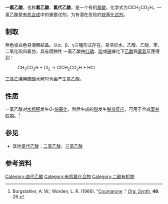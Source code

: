 {{Chembox
|   Name = 氯乙酸
|   ImageFile = Chloroacetic-acid-2D-skeletal.png
|   ImageSize = 150px
|   ImageName = 氯乙酸
|   ImageFile1 = Chloroacetic-acid-3D-vdW.png
|   ImageSize1 = 120px
|   ImageName1 = 氯乙酸
|   IUPACName = Chloroacetic acid
|   OtherNames = 一氯乙酸、氯代乙酸
|Section1={{Chembox Identifiers
| ChemSpiderID_Ref = {{chemspidercite|correct|chemspider}}
| ChemSpiderID = 10772140
| UNII_Ref = {{fdacite|correct|FDA}}
| UNII = 5GD84Y125G
| KEGG_Ref = {{keggcite|correct|kegg}}
| KEGG = D07677
| PubChem = 300
| InChI = 1/C2H3ClO2/c3-1-2(4)5/h1H2,(H,4,5)
| ChEBI_Ref = {{ebicite|correct|EBI}}
| ChEBI = 27869
| SMILES = ClCC(O)=O
| InChIKey = FOCAUTSVDIKZOP-UHFFFAOYAR
| ChEMBL_Ref = {{ebicite|correct|EBI}}
| ChEMBL = 14090
| StdInChI_Ref = {{stdinchicite|correct|chemspider}}
| StdInChI = 1S/C2H3ClO2/c3-1-2(4)5/h1H2,(H,4,5)
| StdInChIKey_Ref = {{stdinchicite|correct|chemspider}}
| StdInChIKey = FOCAUTSVDIKZOP-UHFFFAOYSA-N
| CASNo = 79-11-8
| CASNo_Ref = {{cascite|correct|CAS}}
| RTECS = AF8575000
| EINECS = 201-178-4
  }}
|Section2 = {{Chembox Properties
|   Formula = C<sub>2</sub>H<sub>3</sub>Cl</sub>O<sub>2
|   MolarMass = 94.50 
|   Appearance = 无色或白色晶体
|   Density = 1.58 g cm<sup>−3</sup> (固)
|   Solubility = 可溶
|   MeltingPt = 63 °C
|   BoilingPt = 189 °C
|   pKa = 2.87<ref>[http://www.cem.msu.edu/~reusch/VirtTxtJml/acidity2.htm Ionization Constants of Heteroatom Organic Acids] {{webarchive|url=https://web.archive.org/web/20071008014537/http://www.cem.msu.edu/~reusch/VirtTxtJml/acidity2.htm |date=2007-10-08 }}</ref>
  }}
| Section7 = {{Chembox Hazards
|   ExternalMSDS = [http://physchem.ox.ac.uk/MSDS/MO/monochloroacetic_acid.html External MSDS]
|   MainHazards = 烷基化试剂
|   NFPA-H = 3
|   NFPA-F = 1 | Reactivity=0
|   NFPA-R =
|   FlashPt = 126 °C
|   RPhrases = 25-34-50
|   SPhrases = 23-37-45-61
  }}
| Section8 = {{Chembox Related
|   OtherCpds = [[2-氯丙酸|2-氯丙酸]]、[[氯乙酸钠|氯乙酸钠]]
  }}
}}

'''一氯乙酸'''，也称'''氯乙酸'''、'''氯代乙酸'''，是一个有机[[羧酸|羧酸]]，化学式为ClCH<sub>2</sub>CO<sub>2</sub>H。一氯乙酸是[[有机合成|有机合成]]中的重要试剂，为有潜在危险的[[烷基化试剂|烷基化试剂]]。

== 制取 ==
無色或白色易潮解結晶。以α、β、γ三種形式存在。易溶於水、乙醇、乙醚、苯、二氧化硫和氯仿，具有腐蝕性
一氯乙酸由[[红磷|红磷]]、[[硫|硫]]或[[碘|碘]]催化下[[乙酸|乙酸]]與[[氯氣|氯氣]]反應得到：
:CH<sub>3</sub>CO<sub>2</sub>H + Cl<sub>2</sub> → ClCH<sub>2</sub>CO<sub>2</sub>H + HCl

[[三氯乙烯|三氯乙烯]]用[[硫酸|硫酸]]水解时也会产生氯乙酸。

== 性质 ==
一氯乙酸对[[水杨醛|水杨醛]]发生''O''-[[烷基化|烷基化]]，然后生成的[[醚|醚]]发生[[脱羧反应|脱羧反应]]，可用于合成[[苯并呋喃|苯并呋喃]]。<ref>Burgstahler, A. W.; Worden, L. R. (1966). "[http://www.orgsyn.org/orgsyn/prep.asp?prep=cv5p0251 Coumarone] {{Wayback|url=http://www.orgsyn.org/orgsyn/prep.asp?prep=cv5p0251 |date=20120614121032 }}." ''[[Organic_Syntheses|Org. Synth.]]'' '''46''': 28.</ref>

== 参见 ==
* 其他[[氯代乙酸|氯代乙酸]]：[[二氯乙酸|二氯乙酸]]、[[三氯乙酸|三氯乙酸]]

== 参考资料 ==
<div class="references-small">
<references/>
</div>

{{Authority control}}
[[Category:卤代乙酸|Category:卤代乙酸]]
[[Category:有机氯化合物|Category:有机氯化合物]]
[[Category:二碳有机物|Category:二碳有机物]]
